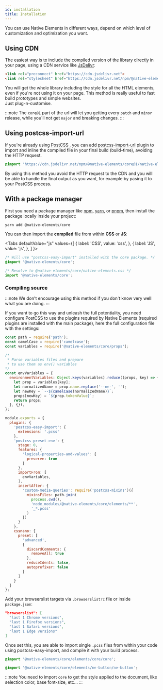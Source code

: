 ```yaml
---
id: installation
title: Installation
---
```


You can use Native Elements in different ways, depend on which level of customization and optimization you want.

## Using CDN

The easiest way is to include the compiled version of the library directly in your page, using a CDN service like <a href="https://www.jsdelivr.com/" taarget="_blank" rel="noopner noreferrer">JsDelivr</a>:

```html
<link rel="preconnect" href="https://cdn.jsdelivr.net">
<link rel="stylesheet" href="https://cdn.jsdelivr.net/npm/@native-elements/core@1/native-elements.css">
```

You will get the whole library including the style for all the HTML elements, even if you're not using it on your page. This method is really useful to fast build prototypes and simple websites. <br />Just plug-n-customise.

:::note
The `core@1` part of the url will let you getting every `patch` and `minor` release, while you'll not get `major` and breaking changes.
:::

## Using postcss-import-url

If you're already using <a href="https://postcss.org/" target="_blank" rel="noopener noreferrer">PostCSS</a>  , you can add [postcss-import-url](https://www.npmjs.com/package/postcss-import-url)  plugin to import and inline the compiled file in your final build (build-time), avoiding the HTTP request.

```css
@import 'https://cdn.jsdelivr.net/npm/@native-elements/core@1/native-elements.css';
```

By using this method you avoid the HTTP request to the CDN and you will be able to handle the final output as you want, for example by pasing it to your PostCSS process.

## With a package manager

First you need a package manager like <a href="https://www.npmjs.com/" target="_blank" rel="noopener noreferrer">npm</a>, <a href="https://yarnpkg.com/" target="_blank" rel="noopener noreferrer">yarn</a>, or <a href="https://pnpm.js.org/" target="_blank" rel="noopener noreferrer">pnpm</a>, then install the package locally inside your project:

```sh
yarn add @native-elements/core
```

You can then import the **compiled** file from within **CSS** or **JS**:


<Tabs
  defaultValue="js"
  values={[
    { label: 'CSS', value: 'css', },
    { label: 'JS', value: 'js', },
  ]
}>
<TabItem value="css">

```css
/* Will use "postcss-easy-import" installed with the core package. */
@import '@native-elements/core';
```

</TabItem>
<TabItem value="js">

```js
/* Resolve to @native-elements/core/native-elements.css */
import '@native-elements/core';
```

</TabItem>
</Tabs>

<Spacer height="40px" />

### Compiling source

:::note
We don't encourage using this method if you don't know very well what you are doing.
:::

If you want to go this way and unleash the full potentiality, you need configure PostCSS to use the plugins required by Native Elements (required plugins are installed with the main package), here the full configuration file with the settings:

```js title="postcss.config.js"
const path = require('path');
const camelCase = require('camelcase');
const variables = require('@native-elements/core/props');

/*
 * Parse variables files and prepare
 * to use them as env() variables
*/
const envVariables = {
  environmentVariables: Object.keys(variables).reduce((props, key) => {
    let prop = variables[key];
    let normalizedName = prop.name.replace('--ne-', '');
    let newKey = `--${camelCase(normalizedName)}`;
    props[newKey] = `${prop.tokenValue}`;
    return props;
  }, {}),
};

module.exports = {
  plugins: {
    'postcss-easy-import': {
      extensions: '.pcss'
    },
    'postcss-preset-env': {
      stage: 0,
      features: {
        'logical-properties-and-values': {
          preserve: true
        }
      },
      importFrom: [
        envVariables,
      ],
      insertAfter: {
        'custom-media-queries': require('postcss-mixins')({
          mixinsFiles: path.join(
            process.cwd(),
            'node_modules/@native-elements/core/elements/**',
            '_*.pcss'
          )
        })
      }
    },
    cssnano: {
      preset: [
        'advanced',
        {
          discardComments: {
            removeAll: true
          },
          reduceIdents: false,
          autoprefixer: false
        }
      ]
    }
  }
};
```

Add your browserslist targets via `.browserslistrc` file or inside `package.json`:

```json
"browserslist": [
  "last 1 Chrome versions",
  "last 1 Firefox versions",
  "last 1 Safari versions",
  "last 1 Edge versions"
]
```

Once set this, you are able to import single `.pcss` files from within your code using postcss-easy-import, and compile it with your build process.

```css title="app.css"
@import '@native-elements/core/elements/core/core';
```

```css title="components/my-button.css"
@import '@native-elements/core/elements/ne-button/ne-button';
```

:::note
You need to import `core` to get the style applied to the document, like selection color, base font-size, etc...
:::
